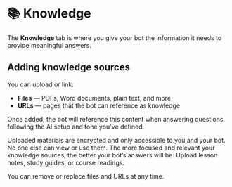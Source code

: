 # 📚 Knowledge

The **Knowledge** tab is where you give your bot the information it needs to provide meaningful answers.

## Adding knowledge sources
You can upload or link:

- **Files** — PDFs, Word documents, plain text, and more
- **URLs** — pages that the bot can reference as knowledge

Once added, the bot will reference this content when answering questions, following the AI setup and tone you've defined.

<Info title="Private & Secure">
    Uploaded materials are encrypted and only accessible to you and your bot. No one else can view or use them.
</Info>

<Tip title="Use relevant content">
    The more focused and relevant your knowledge sources, the better your bot’s answers will be. Upload lesson notes, study guides, or course readings.
</Tip>

You can remove or replace files and URLs at any time.